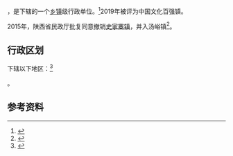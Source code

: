 {{中国乡级行政区|61/01/22/104/000}}

'''{{PAGENAMEBASE}}'''，是{{PRC admin/fullname|61/01/22/104/000|3}}下辖的一个[[乡镇|乡镇]]级行政单位。<ref>{{PRC admin/ref sgc|{{PRC admin/parent|61/01/22/104/000}}}}</ref>2019年被评为中国文化百强镇。

2015年，陕西省民政厅批复同意撤销[[史家寨镇|史家寨镇]]，并入汤峪镇<ref>{{Cite web |url=http://news.xinhuanet.com/local/2015-06/28/c_127959075.htm |title=陕西省民政厅关于陕西省乡镇行政区划调整的公告 |accessdate=2017-09-13 |archive-date=2017-09-13 |archive-url=https://web.archive.org/web/20170913183916/http://news.xinhuanet.com/local/2015-06/28/c_127959075.htm |dead-url=no }}</ref>。

== 行政区划 ==
{{PAGENAMEBASE}}下辖以下地区：<ref>{{PRC admin/ref sgc|61/01/22/104/000}}</ref>

{{PRC admin/children|61/01/22/104/000}}。

== 参考资料 ==
{{reflist}}

{{PRC admin/navcat|61/01/22/104/000}}